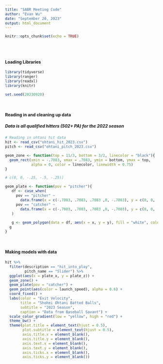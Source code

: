 ```yaml
---
title: "SABR Meeting Code"
author: "Evan Wu"
date: "September 20, 2023"
output: html_document
---
```


```r
knitr::opts_chunk$set(echo = TRUE)
```

<br>
<br>

#### Loading Libraries

```r
library(tidyverse)
library(ranger)
library(readxl)
library(knitr)

set.seed(20230920)
```
 

<br>

#### Reading in and cleaning up data

##### *Data is all qualified hitters (502+ PA) for the 2022 season* 

```r
# Reading in ohtani hit data
hit <- read_csv("ohtani_hit_2023.csv")
pitch <- read_csv("ohtani_pitch_2023.csv")
```

```r
geom_zone <- function(top = 11/3, bottom = 3/2, linecolor = "black"){
  geom_rect(xmin = -.7083, xmax = .7083, ymin = bottom, ymax = top,
            alpha = 0, color = linecolor, linewidth = 0.75)
}

# c(0, 0, -.25, -.5, -.25))

geom_plate <- function(pov = "pitcher"){
   df <- case_when(
     pov == "pitcher" ~ 
       data.frame(x = c(-.7083, .7083, .7083 ,0, -.7083), y = c(0, 0, .25, .5, .25)),
     pov == "catcher" ~ 
       data.frame(x = c(-.7083, .7083, .7083 ,0, -.7083), y = c(0, 0, -.25, -.5, -.25))
   )
  
   g <- geom_polygon(data = df, aes(x = x, y = y), fill = "white", color = "black", linewidth = 1.25)
  g
}
```


<br>


#### Making models with data

```r
hit %>% 
  filter(description == "hit_into_play",
         pitch_name == "Slider") %>% 
  ggplot(aes(x = plate_x, y = plate_z)) +
  geom_zone() +
  geom_plate(pov = "catcher") +
  geom_point(aes(color = launch_speed), alpha = 0.6) + 
  coord_fixed() +
  labs(color = "Exit Velocity",
       title = "Shohei Ohtani Batted Balls",
       subtitle = "2023 Season",
       caption = "Data from Baseball Savant") +
  scale_color_gradient(low = "yellow", high = "red") +
  theme_bw() +
  theme(plot.title = element_text(hjust = 0.5),
        plot.subtitle = element_text(hjust = 0.5),
        axis.title.x = element_blank(),
        axis.title.y = element_blank(),
        axis.text.x = element_blank(),
        axis.text.y = element_blank(),
        axis.ticks.x = element_blank(),
        axis.ticks.y = element_blank())
```